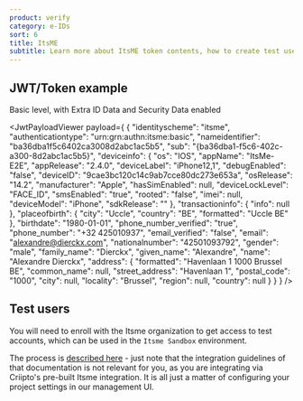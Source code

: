 ```yaml
---
product: verify
category: e-IDs
sort: 6
title: ItsME
subtitle: Learn more about ItsME token contents, how to create test users and how to gain access to production.
---
```



## JWT/Token example

Basic level, with Extra ID Data and Security Data enabled

<JwtPayloadViewer
  payload={
    {
      "identityscheme": "itsme",
      "authenticationtype": "urn:grn:authn:itsme:basic",
      "nameidentifier": "ba36dba1f5c6402ca3008d2abc1ac5b5",
      "sub": "{ba36dba1-f5c6-402c-a300-8d2abc1ac5b5}",
      "deviceinfo": {
        "os": "IOS",
        "appName": "ItsMe-E2E",
        "appRelease": "2.4.0",
        "deviceLabel": "iPhone12,1",
        "debugEnabled": "false",
        "deviceID": "9cae3bc120c14c9ab7cce80dc273e653a",
        "osRelease": "14.2",
        "manufacturer": "Apple",
        "hasSimEnabled": null,
        "deviceLockLevel": "FACE_ID",
        "smsEnabled": "true",
        "rooted": "false",
        "imei": null,
        "deviceModel": "iPhone",
        "sdkRelease": ""
      },
      "transactioninfo": {
        "info": null
      },
      "placeofbirth": {
        "city": "Uccle",
        "country": "BE",
        "formatted": "Uccle BE"
      },
      "birthdate": "1980-01-01",
      "phone_number_verified": "true",
      "phone_number": "+32 425010937",
      "email_verified": "false",
      "email": "alexandre@dierckx.com",
      "nationalnumber": "42501093792",
      "gender": "male",
      "family_name": "Dierckx",
      "given_name": "Alexandre",
      "name": "Alexandre Dierckx",
      "address": {
        "formatted": "Havenlaan 1 1000 Brussel BE",
        "common_name": null,
        "street_address": "Havenlaan 1",
        "postal_code": "1000",
        "city": null,
        "locality": "Brussel",
        "region": null,
        "country": null
      }
    }
  }
/>

## Test users

You will need to enroll with the Itsme organization to get access to test accounts, which can be used in the `Itsme Sandbox` environment.

The process is [described here](https://brand.belgianmobileid.be/d/CX5YsAKEmVI7/let-s-get-started#/step-by-step-guide/4-test-itsme-in-your-application) - just note that the integration guidelines of that documentation is not relevant for you, as you are integrating via Criipto's pre-built Itsme integration. It is all just a matter of configuring your project settings in our management UI.